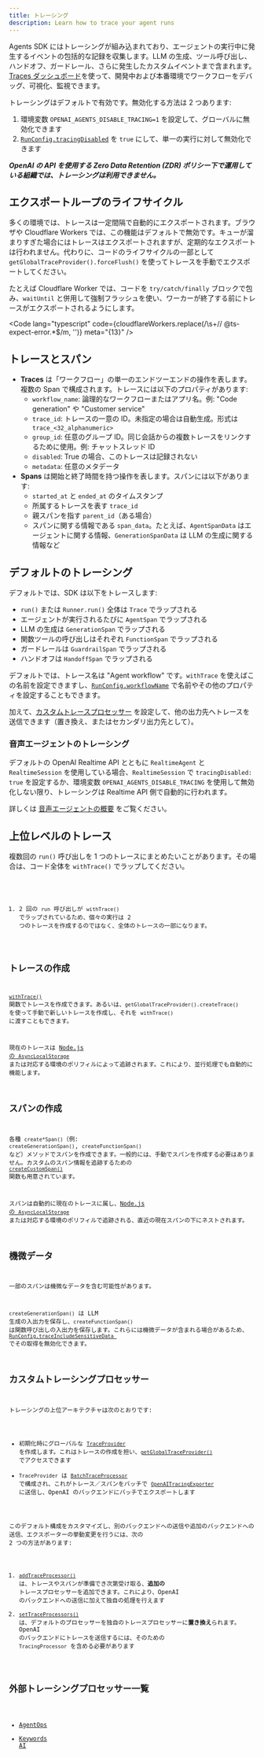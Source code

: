 ```yaml
---
title: トレーシング
description: Learn how to trace your agent runs
---
```



Agents SDK にはトレーシングが組み込まれており、エージェントの実行中に発生するイベントの包括的な記録を収集します。LLM の生成、ツール呼び出し、ハンドオフ、ガードレール、さらに発生したカスタムイベントまで含まれます。[Traces ダッシュボード](https://platform.openai.com/traces)を使って、開発中および本番環境でワークフローをデバッグ、可視化、監視できます。

<Aside type="note">

トレーシングはデフォルトで有効です。無効化する方法は 2 つあります:

1. 環境変数 `OPENAI_AGENTS_DISABLE_TRACING=1` を設定して、グローバルに無効化できます
2. [`RunConfig.tracingDisabled`](/openai-agents-js/openai/agents-core/type-aliases/runconfig/#tracingdisabled) を `true` にして、単一の実行に対して無効化できます

**_OpenAI の API を使用する Zero Data Retention (ZDR) ポリシー下で運用している組織では、トレーシングは利用できません。_**

</Aside>

## エクスポートループのライフサイクル

多くの環境では、トレースは一定間隔で自動的にエクスポートされます。ブラウザや Cloudflare Workers では、この機能はデフォルトで無効です。キューが溜まりすぎた場合にはトレースはエクスポートされますが、定期的なエクスポートは行われません。代わりに、コードのライフサイクルの一部として `getGlobalTraceProvider().forceFlush()` を使ってトレースを手動でエクスポートしてください。

たとえば Cloudflare Worker では、コードを `try/catch/finally` ブロックで包み、`waitUntil` と併用して強制フラッシュを使い、ワーカーが終了する前にトレースがエクスポートされるようにします。

<Code
  lang="typescript"
  code={cloudflareWorkers.replace(/\s+\/\/ @ts-expect-error.*$/m, '')}
  meta="{13}"
/>

## トレースとスパン

- **Traces** は「ワークフロー」の単一のエンドツーエンドの操作を表します。複数の Span で構成されます。トレースには以下のプロパティがあります:
  - `workflow_name`: 論理的なワークフローまたはアプリ名。例: "Code generation" や "Customer service"
  - `trace_id`: トレースの一意の ID。未指定の場合は自動生成。形式は `trace_<32_alphanumeric>`
  - `group_id`: 任意のグループ ID。同じ会話からの複数トレースをリンクするために使用。例: チャットスレッド ID
  - `disabled`: True の場合、このトレースは記録されない
  - `metadata`: 任意のメタデータ
- **Spans** は開始と終了時間を持つ操作を表します。スパンには以下があります:
  - `started_at` と `ended_at` のタイムスタンプ
  - 所属するトレースを表す `trace_id`
  - 親スパンを指す `parent_id`（ある場合）
  - スパンに関する情報である `span_data`。たとえば、`AgentSpanData` はエージェントに関する情報、`GenerationSpanData` は LLM の生成に関する情報など

## デフォルトのトレーシング

デフォルトでは、SDK は以下をトレースします:

- `run()` または `Runner.run()` 全体は `Trace` でラップされる
- エージェントが実行されるたびに `AgentSpan` でラップされる
- LLM の生成は `GenerationSpan` でラップされる
- 関数ツールの呼び出しはそれぞれ `FunctionSpan` でラップされる
- ガードレールは `GuardrailSpan` でラップされる
- ハンドオフは `HandoffSpan` でラップされる

デフォルトでは、トレース名は "Agent workflow" です。`withTrace` を使えばこの名前を設定できますし、[`RunConfig.workflowName`](/openai-agents-js/openai/agents-core/type-aliases/runconfig/#workflowname) で名前やその他のプロパティを設定することもできます。

加えて、[カスタムトレースプロセッサー](#custom-tracing-processors) を設定して、他の出力先へトレースを送信できます（置き換え、またはセカンダリ出力先として）。

### 音声エージェントのトレーシング

デフォルトの OpenAI Realtime API とともに `RealtimeAgent` と `RealtimeSession` を使用している場合、`RealtimeSession` で `tracingDisabled: true` を設定するか、環境変数 `OPENAI_AGENTS_DISABLE_TRACING` を使用して無効化しない限り、トレーシングは Realtime API 側で自動的に行われます。

詳しくは [音声エージェントの概要](/openai-agents-js/ja/guides/voice-agents) をご覧ください。

## 上位レベルのトレース

複数回の `run()` 呼び出しを 1 つのトレースにまとめたいことがあります。その場合は、コード全体を `withTrace()` でラップしてください。

<Code lang="typescript" code={customTraceExample} />

1. 2 回の `run` 呼び出しが `withTrace()` でラップされているため、個々の実行は 2 つのトレースを作成するのではなく、全体のトレースの一部になります。

## トレースの作成

[`withTrace()`](/openai-agents-js/openai/agents-core/functions/withtrace/) 関数でトレースを作成できます。あるいは、`getGlobalTraceProvider().createTrace()` を使って手動で新しいトレースを作成し、それを `withTrace()` に渡すこともできます。

現在のトレースは [Node.js の `AsyncLocalStorage`](https://nodejs.org/api/async_context.html#class-asynclocalstorage) または対応する環境のポリフィルによって追跡されます。これにより、並行処理でも自動的に機能します。

## スパンの作成

各種 `create*Span()`（例: `createGenerationSpan()`, `createFunctionSpan()` など）メソッドでスパンを作成できます。一般的には、手動でスパンを作成する必要はありません。カスタムのスパン情報を追跡するための [`createCustomSpan()`](/openai-agents-js/openai/agents-core/functions/createcustomspan/) 関数も用意されています。

スパンは自動的に現在のトレースに属し、[Node.js の `AsyncLocalStorage`](https://nodejs.org/api/async_context.html#class-asynclocalstorage) または対応する環境のポリフィルで追跡される、直近の現在スパンの下にネストされます。

## 機微データ

一部のスパンは機微なデータを含む可能性があります。

`createGenerationSpan()` は LLM 生成の入出力を保存し、`createFunctionSpan()` は関数呼び出しの入出力を保存します。これらには機微データが含まれる場合があるため、[`RunConfig.traceIncludeSensitiveData
`](/openai-agents-js/openai/agents-core/type-aliases/runconfig/#traceincludesensitivedata) でその取得を無効化できます。

## カスタムトレーシングプロセッサー

トレーシングの上位アーキテクチャは次のとおりです:

- 初期化時にグローバルな [`TraceProvider`](/openai-agents-js/openai/agents-core/classes/traceprovider) を作成します。これはトレースの作成を担い、[`getGlobalTraceProvider()`](/openai-agents-js/openai/agents-core/functions/getglobaltraceprovider/) でアクセスできます
- `TraceProvider` は [`BatchTraceProcessor`](/openai-agents-js/openai/agents-core/classes/batchtraceprocessor/) で構成され、これがトレース／スパンをバッチで [`OpenAITracingExporter`](/openai-agents-js/openai/agents-openai/classes/openaitracingexporter/) に送信し、OpenAI のバックエンドにバッチでエクスポートします

このデフォルト構成をカスタマイズし、別のバックエンドへの送信や追加のバックエンドへの送信、エクスポーターの挙動変更を行うには、次の 2 つの方法があります:

1. [`addTraceProcessor()`](/openai-agents-js/openai/agents-core/functions/addtraceprocessor) は、トレースやスパンが準備でき次第受け取る、**追加の** トレースプロセッサーを追加できます。これにより、OpenAI のバックエンドへの送信に加えて独自の処理を行えます
2. [`setTraceProcessors()`](/openai-agents-js/openai/agents-core/functions/settraceprocessors) は、デフォルトのプロセッサーを独自のトレースプロセッサーに**置き換え**られます。OpenAI のバックエンドにトレースを送信するには、そのための `TracingProcessor` を含める必要があります

## 外部トレーシングプロセッサー一覧

- [AgentOps](https://docs.agentops.ai/v2/usage/typescript-sdk#openai-agents-integration)
- [Keywords AI](https://docs.keywordsai.co/integration/development-frameworks/openai-agents-sdk-js)
